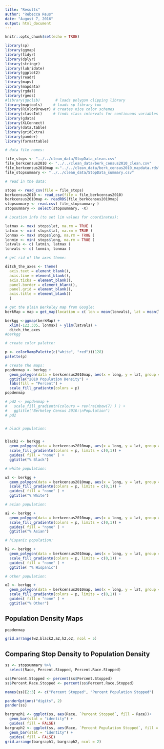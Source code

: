 ---
title: "Results"
author: "Rebecca Reus"
date: "August 7, 2016"
output: html_document
---

```{r setup, include=FALSE}
knitr::opts_chunk$set(echo = TRUE)
```

```{r, include = FALSE, echo = FALSE, warning = FALSE}
library(sp)
library(ggmap)
library(tidyr)
library(dplyr)
library(stringr)
library(lubridate)
library(ggplot2)
library(readr)
library(maps)
library(mapdata)
library(rgdal)
library(rgeos)
#library(gpclib)       # loads polygon clipping library
library(maptools)     # loads sp library too
library(RColorBrewer) # creates nice color schemes
library(classInt)     # finds class intervals for continuous variables
library(gdata)
library(XLConnect)
library(data.table)
library(gridExtra)
library(pander)
library(formattable)

# data file names:

file_stops <- "../../clean_data/StopData_clean.csv" 
file_berkcensus2010 <- "../../clean_data/berk_census2010_clean.csv" 
file_berkcensus2010map <-"../../clean_data/berk_census2010_mapdata.rds" 
file_stopsummary <- "../../clean_data/StopData_summary.csv" 

# read in the data:

stops <- read_csv(file = file_stops)
berkcensus2010 <- read_csv(file = file_berkcensus2010)
berkcensus2010map <- readRDS(file_berkcensus2010map)
stopsummary <- read.csv( file_stopsummary )
stopsummary <- select(stopsummary, -X)

# Location info (to set lim values for coordinates):

latmax <- max( stops$lat, na.rm = TRUE )
latmin <- min( stops$lat, na.rm = TRUE )
lonmax <- max( stops$long, na.rm = TRUE )
lonmin <- min( stops$long, na.rm = TRUE )
latvals <- c( latmin, latmax )
lonvals <- c( lonmin, lonmax )

# get rid of the axes theme:

ditch_the_axes <- theme(
  axis.text = element_blank(),
  axis.line = element_blank(),
  axis.ticks = element_blank(),
  panel.border = element_blank(),
  panel.grid = element_blank(),
  axis.title = element_blank()
  )

# get the plain Berkeley map from Google:
berkMap = map = get_map(location = c( lon = mean(lonvals), lat = mean(latvals) ), zoom = 12) 

berkgg <-ggmap(berkMap) +
  xlim(-122.335, lonmax) + ylim(latvals) +
  ditch_the_axes 
#berkgg


```

```{r, include = FALSE, echo = FALSE, warning = FALSE}

# create color palette:

p <- colorRampPalette(c("white", "red"))(128)
palette(p)

# create the maps:
popdenmap <- berkgg + 
  geom_polygon(data = berkcensus2010map, aes(x = long, y = lat, group = group, fill = Percent.Berkeley), color = "white", alpha = .7) +
  ggtitle("2010 Population Density") +
  labs(fill = "Percent") +
  scale_fill_gradientn(colors = p)
popdenmap

# pd2 <- popdenmap + 
#   scale_fill_gradientn(colours = rev(rainbow(7) ) ) +
#   ggtitle("Berkeley Census 2010:\nPopulation")
# pd2


# black population:


black2 <- berkgg + 
  geom_polygon(data = berkcensus2010map, aes(x = long, y = lat, group = group, fill = Percent.Black), color = "white", alpha = .7) +
  scale_fill_gradientn(colors = p, limits = c(0,1)) +
  guides( fill = "none" ) +
  ggtitle("% Black")

# white population:

w2 <- berkgg + 
  geom_polygon(data = berkcensus2010map, aes(x = long, y = lat, group = group, fill = Percent.White), color = "white", alpha = .7) +
  scale_fill_gradientn(colors = p, limits = c(0,1)) +
  guides( fill = "none" ) +
  ggtitle("% White")

# asian population:

a2 <- berkgg + 
  geom_polygon(data = berkcensus2010map, aes(x = long, y = lat, group = group, fill = Percent.Asian), color = "white", alpha = .7) +
  scale_fill_gradientn(colors = p, limits = c(0,1)) +
  guides( fill = "none" ) +
  ggtitle("% Asian")

# hispanic population:

h2 <- berkgg + 
  geom_polygon(data = berkcensus2010map, aes(x = long, y = lat, group = group, fill = Percent.Hispanic), color = "white", alpha = .7) +
  scale_fill_gradientn(colors = p, limits = c(0,1)) +
  guides( fill = "none" ) +
  ggtitle( "% Hispanic")

# other population:

o2 <- berkgg + 
  geom_polygon(data = berkcensus2010map, aes(x = long, y = lat, group = group, fill = Percent.Other), color = "white", alpha = .7) +
  scale_fill_gradientn(colors = p, limits = c(0,1)) +
  guides( fill = "none" ) +
  ggtitle("% Other")
```

## Population Density Maps

```{r, warning = FALSE, echo = F, fig.width = 5, fig.height = 5}
popdenmap
```

```{r, warning = FALSE, echo = FALSE,  fig.width = 15, fig.height = 5}
grid.arrange(w2,black2,a2,h2,o2, ncol = 5)
```

## Comparing Stop Density to Population Density

```{r, message = F, echo = FALSE}
ss <- stopsummary %>%
  select(Race, Percent.Stopped, Percent.Race.Stopped)

ss$Percent.Stopped <- percent(ss$Percent.Stopped)
ss$Percent.Race.Stopped <- percent(ss$Percent.Race.Stopped)

names(ss)[2:3] <- c("Percent Stopped", "Percent Population Stopped")

panderOptions("digits", 2)
pander(ss)

bargraph1 <- ggplot(ss, aes(Race, `Percent Stopped`, fill = Race))+
  geom_bar(stat = "identity") +
  guides( fill = FALSE)
bargraph2 <- ggplot(ss, aes(Race, `Percent Population Stopped`, fill = Race))+
  geom_bar(stat = "identity") +
  guides( fill = FALSE)
grid.arrange(bargraph1, bargraph2, ncol = 2)
```







